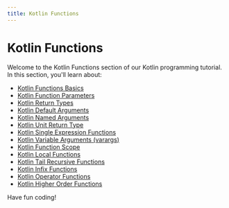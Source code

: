 ```yaml
---
title: Kotlin Functions
---
```


# Kotlin Functions

Welcome to the Kotlin Functions section of our Kotlin programming tutorial. In this section, you'll learn about:

- [Kotlin Functions Basics](./0-kotlin-functions-basics.mdx)
- [Kotlin Function Parameters](./1-kotlin-function-parameters.mdx)
- [Kotlin Return Types](./2-kotlin-return-types.mdx)
- [Kotlin Default Arguments](./3-kotlin-default-arguments.mdx)
- [Kotlin Named Arguments](./4-kotlin-named-arguments.mdx)
- [Kotlin Unit Return Type](./5-kotlin-unit-return-type.mdx)
- [Kotlin Single Expression Functions](./6-kotlin-single-expression-functions.mdx)
- [Kotlin Variable Arguments (varargs)](./7-kotlin-variable-arguments.mdx)
- [Kotlin Function Scope](./8-kotlin-function-scope.mdx)
- [Kotlin Local Functions](./9-kotlin-local-functions.mdx)
- [Kotlin Tail Recursive Functions](./10-kotlin-tail-recursive-functions.mdx)
- [Kotlin Infix Functions](./11-kotlin-infix-functions.mdx)
- [Kotlin Operator Functions](./12-kotlin-operator-functions.mdx)
- [Kotlin Higher Order Functions](./13-kotlin-higher-order-functions.mdx)

Have fun coding!